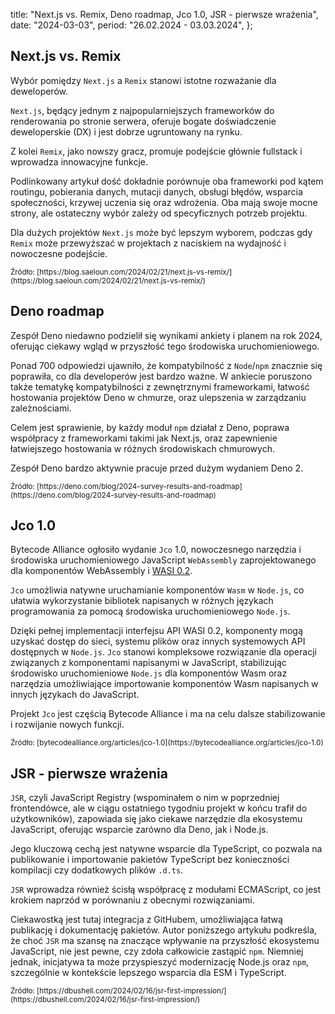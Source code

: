   title: "Next.js vs. Remix, Deno roadmap, Jco 1.0, JSR - pierwsze wrażenia",
  date: "2024-03-03",
  period: "26.02.2024 - 03.03.2024",
};

## Next.js vs. Remix

Wybór pomiędzy `Next.js` a `Remix` stanowi istotne rozważanie dla deweloperów.

`Next.js`, będący jednym z najpopularniejszych frameworków do renderowania po stronie serwera, oferuje bogate doświadczenie deweloperskie (DX) i jest dobrze ugruntowany na rynku.

Z kolei `Remix`, jako nowszy gracz, promuje podejście głównie fullstack i wprowadza innowacyjne funkcje.

Podlinkowany artykuł dość dokładnie porównuje oba frameworki pod kątem routingu, pobierania danych, mutacji danych, obsługi błędów, wsparcia społeczności, krzywej uczenia się oraz wdrożenia. Oba mają swoje mocne strony, ale ostateczny wybór zależy od specyficznych potrzeb projektu.

Dla dużych projektów `Next.js` może być lepszym wyborem, podczas gdy `Remix` może przewyższać w projektach z naciskiem na wydajność i nowoczesne podejście.

<small>
  Źródło:
  [https://blog.saeloun.com/2024/02/21/next.js-vs-remix/](https://blog.saeloun.com/2024/02/21/next.js-vs-remix/)
</small>

## Deno roadmap

Zespół Deno niedawno podzielił się wynikami ankiety i planem na rok 2024, oferując ciekawy wgląd w przyszłość tego środowiska uruchomieniowego.

Ponad 700 odpowiedzi ujawniło, że kompatybilność z `Node`/`npm` znacznie się poprawiła, co dla developerów jest bardzo ważne. W ankiecie poruszono także tematykę kompatybilności z zewnętrznymi frameworkami, łatwość hostowania projektów Deno w chmurze, oraz ulepszenia w zarządzaniu zależnościami.

Celem jest sprawienie, by każdy moduł `npm` działał z Deno, poprawa współpracy z frameworkami takimi jak Next.js, oraz zapewnienie łatwiejszego hostowania w różnych środowiskach chmurowych.

Zespół Deno bardzo aktywnie pracuje przed dużym wydaniem Deno 2.

<small>
  Źródło:
  [https://deno.com/blog/2024-survey-results-and-roadmap](https://deno.com/blog/2024-survey-results-and-roadmap)
</small>

## Jco 1.0

Bytecode Alliance ogłosiło wydanie `Jco` 1.0, nowoczesnego narzędzia i środowiska uruchomieniowego JavaScript `WebAssembly` zaprojektowanego dla komponentów WebAssembly i [WASI 0.2](https://bytecodealliance.org/articles/WASI-0.2).

`Jco` umożliwia natywne uruchamianie komponentów `Wasm` w `Node.js`, co ułatwia wykorzystanie bibliotek napisanych w różnych językach programowania za pomocą środowiska uruchomieniowego `Node.js`.

Dzięki pełnej implementacji interfejsu API WASI 0.2, komponenty mogą uzyskać dostęp do sieci, systemu plików oraz innych systemowych API dostępnych w `Node.js`. `Jco` stanowi kompleksowe rozwiązanie dla operacji związanych z komponentami napisanymi w JavaScript, stabilizując środowisko uruchomieniowe `Node.js` dla komponentów Wasm oraz narzędzia umożliwiające importowanie komponentów Wasm napisanych w innych językach do JavaScript.

Projekt `Jco` jest częścią Bytecode Alliance i ma na celu dalsze stabilizowanie i rozwijanie nowych funkcji.

<small>
  Źródło:
  [bytecodealliance.org/articles/jco-1.0](https://bytecodealliance.org/articles/jco-1.0)
</small>

## JSR - pierwsze wrażenia

`JSR`, czyli JavaScript Registry (wspominałem o nim w poprzedniej frontendówce, ale w ciągu ostatniego tygodniu projekt w końcu trafił do użytkowników), zapowiada się jako ciekawe narzędzie dla ekosystemu JavaScript, oferując wsparcie zarówno dla Deno, jak i Node.js.

Jego kluczową cechą jest natywne wsparcie dla TypeScript, co pozwala na publikowanie i importowanie pakietów TypeScript bez konieczności kompilacji czy dodatkowych plików `.d.ts`.

`JSR` wprowadza również ścisłą współpracę z modułami ECMAScript, co jest krokiem naprzód w porównaniu z obecnymi rozwiązaniami.

Ciekawostką jest tutaj integracja z GitHubem, umożliwiająca łatwą publikację i dokumentację pakietów. Autor poniższego artykułu podkreśla, że choć `JSR` ma szansę na znaczące wpływanie na przyszłość ekosystemu JavaScript, nie jest pewne, czy zdoła całkowicie zastąpić `npm`. Niemniej jednak, inicjatywa ta może przyspieszyć modernizację Node.js oraz `npm`, szczególnie w kontekście lepszego wsparcia dla ESM i TypeScript.

<small>
  Źródło:
  [https://dbushell.com/2024/02/16/jsr-first-impression/](https://dbushell.com/2024/02/16/jsr-first-impression/)
</small>
